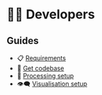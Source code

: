 # 👩‍💻 Developers

## Guides

- 📋 [Requirements](./requirements/)
- 📁 [Get codebase](./get-codebase/)
- 🧮 [Processing setup](./processing-setup/)
- 👁️‍🗨️ [Visualisation setup](./visualisation-setup/)
